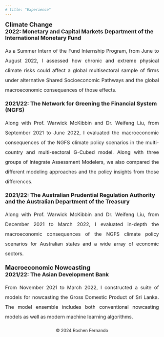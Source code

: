 ---
# title: "Experience"
---
<div align = "left" style="font-size: 20px"> **Climate Change** </div>

<div align = "left" style="font-size: 18px"> **2022: Monetary and Capital Markets Department of the International Monetary Fund** </div>
<p align = "justify" style="font-size: 16px; line-height: 2; margin-bottom: 18px; list-style-type: none">
As a Summer Intern of the Fund Internship Program, from June to August 2022, I assessed how chronic and extreme physical climate risks could affect a global multisectoral sample of firms under alternative Shared Socioeconomic Pathways and the global macroeconomic consequences of those effects.
</p>

<div align = "left" style="font-size: 18px"> **2021/22: The Network for Greening the Financial System (NGFS)** </div>
<p align = "justify" style="font-size: 16px; line-height: 2; margin-bottom: 18px; list-style-type: none">
Along with Prof. Warwick McKibbin and Dr. Weifeng Liu, from September 2021 to June 2022, I evaluated the macroeconomic consequences of the NGFS climate policy scenarios in the multi-country and multi-sectoral G-Cubed model. Along with three groups of Integrate Assessment Modelers, we also compared the different modeling approaches and the policy insights from those differences.
</p>

<div align = "left" style="font-size: 18px"> **2021/22: The Australian Prudential Regulation Authority and the Australian Department of the Treasury** </div>
<p align = "justify" style="font-size: 16px; line-height: 2; margin-bottom: 18px; list-style-type: none">
Along with Prof. Warwick McKibbin and Dr. Weifeng Liu, from December 2021 to March 2022, I evaluated in-depth the macroeconomic consequences of the NGFS climate policy scenarios for Australian states and a wide array of economic sectors.
</p>

<div align = "left" style="font-size: 20px"> **Macroeconomic Nowcasting** </div>

<div align = "left" style="font-size: 18px"> **2021/22: The Asian Development Bank** </div>
<p align = "justify" style="font-size: 16px; line-height: 2; margin-bottom: 18px; list-style-type: none">
From November 2021 to March 2022, I constructed a suite of models for nowcasting the Gross Domestic Product of Sri Lanka. The model ensemble includes both conventional nowcasting models as well as modern machine learning algorithms.
</p>

<div style="text-align: center; margin-top: 20px;"> <p>&copy; 2024 Roshen Fernando</p> </div>